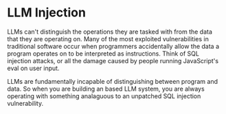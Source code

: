 # LLM Injection

LLMs can't distinguish the operations they are tasked with from the data that they are operating on. Many of the most exploited vulnerabilities in traditional software occur when programmers accidentally allow the data a program operates on to be interpreted as instructions. Think of SQL injection attacks, or all the damage caused by people running JavaScript's eval on user input. 

LLMs are fundamentally incapable of distinguishing between  program and data. So when you are building an based LLM system, you are always operating with something analaguous to an unpatched SQL injection vulnerability.
